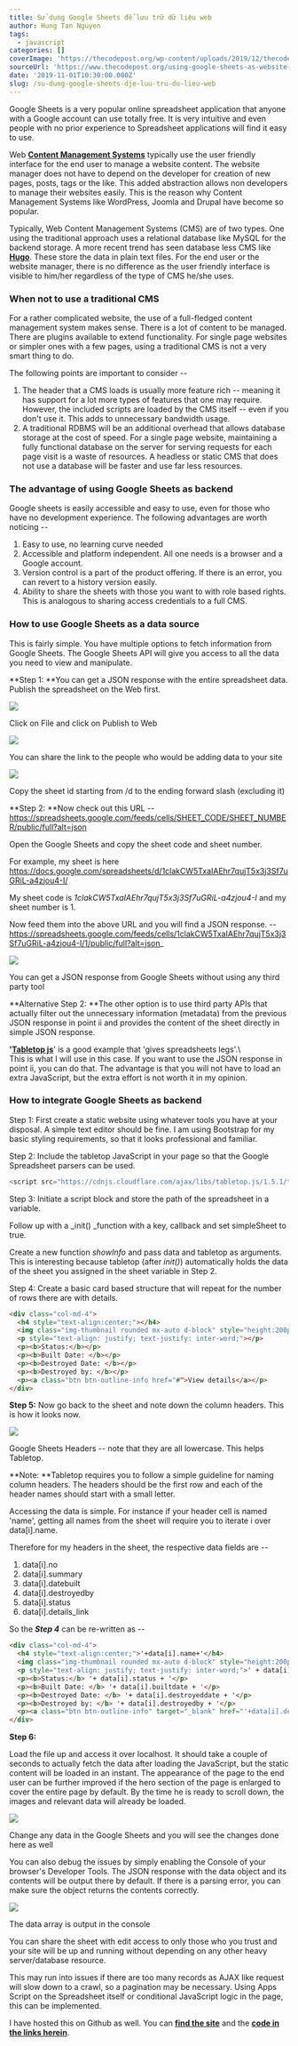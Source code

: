 ```yaml
---
title: Sử dụng Google Sheets để lưu trữ dữ liệu web
author: Hung Tan Nguyen
tags:
  - javascript
categories: []
coverImage: 'https://thecodepost.org/wp-content/uploads/2019/12/thecodepost.org_.png'
sourceUrl: 'https://www.thecodepost.org/using-google-sheets-as-website-database/'
date: '2019-11-01T10:30:00.000Z'
slug: /su-dung-google-sheets-dje-luu-tru-du-lieu-web
---
```


Google Sheets is a very popular online spreadsheet application that anyone with a Google account can use totally free. It is very intuitive and even people with no prior experience to Spreadsheet applications will find it easy to use.

Web **[Content Management Systems](https://kinsta.com/knowledgebase/content-management-system/)** typically use the user friendly interface for the end user to manage a website content. The website manager does not have to depend on the developer for creation of new pages, posts, tags or the like. This added abstraction allows non developers to manage their websites easily. This is the reason why Content Management Systems like WordPress, Joomla and Drupal have become so popular.

Typically, Web Content Management Systems (CMS) are of two types. One using the traditional approach uses a relational database like MySQL for the backend storage. A more recent trend has seen database less CMS like [**Hugo**](https://gohugo.io/). These store the data in plain text files. For the end user or the website manager, there is no difference as the user friendly interface is visible to him/her regardless of the type of CMS he/she uses.

### When not to use a traditional CMS

For a rather complicated website, the use of a full-fledged content management system makes sense. There is a lot of content to be managed. There are plugins available to extend functionality. For single page websites or simpler ones with a few pages, using a traditional CMS is not a very smart thing to do.

The following points are important to consider --

1.  The header that a CMS loads is usually more feature rich -- meaning it has support for a lot more types of features that one may require. However, the included scripts are loaded by the CMS itself -- even if you don't use it. This adds to unnecessary bandwidth usage.
2.  A traditional RDBMS will be an additional overhead that allows database storage at the cost of speed. For a single page website, maintaining a fully functional database on the server for serving requests for each page visit is a waste of resources. A headless or static CMS that does not use a database will be faster and use far less resources.

### The advantage of using Google Sheets as backend

Google sheets is easily accessible and easy to use, even for those who have no development experience. The following advantages are worth noticing --

1.  Easy to use, no learning curve needed
2.  Accessible and platform independent. All one needs is a browser and a Google account.
3.  Version control is a part of the product offering. If there is an error, you can revert to a history version easily.
4.  Ability to share the sheets with those you want to with role based rights. This is analogous to sharing access credentials to a full CMS.

### How to use Google Sheets as a data source

This is fairly simple. You have multiple options to fetch information from Google Sheets. The Google Sheets API will give you access to all the data you need to view and manipulate.

**Step 1: **You can get a JSON response with the entire spreadsheet data. Publish the spreadsheet on the Web first.

![](http://img.thecodepost.org/2019/12/publish-google-sheets-to-web-menu-1024x548.png)

Click on File and click on Publish to Web

![](https://thecodepost.org/wp-content/uploads/2019/12/publish-google-sheets-to-web-1024x548.png)

You can share the link to the people who would be adding data to your site

![](https://thecodepost.org/wp-content/uploads/2019/12/get-google-sheets-id-1024x306.png)

Copy the sheet id starting from /d to the ending forward slash (excluding it)

**Step 2: **Now check out this URL -- https://spreadsheets.google.com/feeds/cells/SHEET_CODE/SHEET_NUMBER/public/full?alt=json

Open the Google Sheets and copy the sheet code and sheet number.

For example, my sheet is here https://docs.google.com/spreadsheets/d/1clakCW5TxaIAEhr7qujT5x3j3Sf7uGRiL-a4zjou4-I/

My sheet code is _1clakCW5TxaIAEhr7qujT5x3j3Sf7uGRiL-a4zjou4-I_ and my sheet number is 1.

Now feed them into the above URL and you will find a JSON response. -- https://spreadsheets.google.com/feeds/cells/1clakCW5TxaIAEhr7qujT5x3j3Sf7uGRiL-a4zjou4-I/1/public/full?alt=json_

![](https://thecodepost.org/wp-content/uploads/2019/12/Screenshot-from-2019-12-08-23-39-58.png)

You can get a JSON response from Google Sheets without using any third party tool

**Alternative Step 2: **The other option is to use third party APIs that actually filter out the unnecessary information (metadata) from the previous JSON response in point ii and provides the content of the sheet directly in simple JSON response.

**'[Tabletop js](https://github.com/jsoma/tabletop)**' is a good example that 'gives spreadsheets legs'.\\  
This is what I will use in this case. If you want to use the JSON response in point ii, you can do that. The advantage is that you will not have to load an extra JavaScript, but the extra effort is not worth it in my opinion.

### How to integrate Google Sheets as backend

Step 1: First create a static website using whatever tools you have at your disposal. A simple text editor should be fine. I am using Bootstrap for my basic styling requirements, so that it looks professional and familiar.

Step 2: Include the tabletop JavaScript in your page so that the Google Spreadsheet parsers can be used.

```javascript
<script src="https://cdnjs.cloudflare.com/ajax/libs/tabletop.js/1.5.1/tabletop.min.js"></script>
```

Step 3: Initiate a script block and store the path of the spreadsheet in a variable.

Follow up with a \_init() \_function with a key, callback and set simpleSheet to true.

Create a new function _showInfo_ and pass data and tabletop as arguments. This is interesting because tabletop (after _init()_) automatically holds the data of the sheet you assigned in the sheet variable in Step 2.

Step 4: Create a basic card based structure that will repeat for the number of rows there are with details.

```html
<div class="col-md-4">
  <h4 style="text-align:center;"></h4>
  <img class="img-thumbnail rounded mx-auto d-block" style="height:200px;" alt="" src=""</img>
  <p style="text-align: justify; text-justify: inter-word;"></p>
  <p><b>Status:</b></p>
  <p><b>Built Date: </b></p>
  <p><b>Destroyed Date: </b></p>
  <p><b>Destroyed by: </b></p>
  <p><a class="btn btn-outline-info href="#">View details</a></p>
</div>
```

**Step 5:** Now go back to the sheet and note down the column headers. This is how it looks now.

![](https://thecodepost.org/wp-content/uploads/2019/12/google-sheets-headers-1024x173.png)

Google Sheets Headers -- note that they are all lowercase. This helps Tabletop.

**Note: **Tabletop requires you to follow a simple guideline for naming column headers. The headers should be the first row and each of the header names should start with a small letter.

Accessing the data is simple. For instance if your header cell is named 'name', getting all names from the sheet will require you to iterate i over data\[i\].name.

Therefore for my headers in the sheet, the respective data fields are --

1.  data\[i\].no
2.  data\[i\].summary
3.  data\[i\].datebuilt
4.  data\[i\].destroyedby
5.  data\[i\].status
6.  data\[i\].details_link

So the **_Step 4_** can be re-written as --

```html
<div class="col-md-4">
  <h4 style="text-align:center;">'+data[i].name+'</h4>
  <img class="img-thumbnail rounded mx-auto d-block" style="height:200px;" alt="'+data[i].name+'" src="'+data[i].imagesrc+'"</img>
  <p style="text-align: justify; text-justify: inter-word;">' + data[i].summary + '</p>
  <p><b>Status:</b> '+ data[i].status + '</p>
  <p><b>Built Date: </b> '+ data[i].builtdate + '</p>
  <p><b>Destroyed Date: </b> '+ data[i].destroyeddate + '</p>
  <p><b>Destroyed by: </b> '+ data[i].destroyedby + '</p>
  <p><a class="btn btn-outline-info" target="_blank" href="'+data[i].details_link+'">View details</a></p>
</div>
```

**Step 6:**

Load the file up and access it over localhost. It should take a couple of seconds to actually fetch the data after loading the JavaScript, but the static content will be loaded in an instant. The appearance of the page to the end user can be further improved if the hero section of the page is enlarged to cover the entire page by default. By the time he is ready to scroll down, the images and relevant data will already be loaded.

![](https://thecodepost.org/wp-content/uploads/2019/12/google-sheets-as-cms-local-1024x526.png)

Change any data in the Google Sheets and you will see the changes done here as well

You can also debug the issues by simply enabling the Console of your browser's Developer Tools. The JSON response with the data object and its contents will be output there by default. If there is a parsing error, you can make sure the object returns the contents correctly.

![](https://thecodepost.org/wp-content/uploads/2019/12/data-object-from-google-sheets-1024x529.png)

The data array is output in the console

You can share the sheet with edit access to only those who you trust and your site will be up and running without depending on any other heavy server/database resource.

This may run into issues if there are too many records as AJAX like request will slow down to a crawl, so a pagination may be necessary. Using Apps Script on the Spreadsheet itself or conditional JavaScript logic in the page, this can be implemented.

I have hosted this on Github as well. You can [**find the site**](https://sarthakganguly.github.io/mutewitnesses/) and the [**code in the links herein**](https://github.com/sarthakganguly/mutewitnesses).
